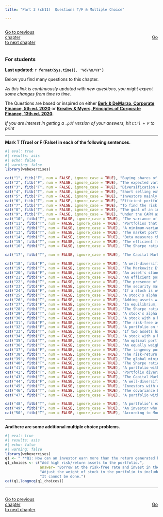 ```yaml
---
title: "Part 3 (ch11)  Questions T/F & Multiple Choice"

---
```


::: {style="display: flex; justify-content: space-between; width: 100%;"}
[Go to previous chapter](p2tf.qmd){.btn .btn-primary role="button" data-toggle="tool" style="margin-right: 430px;"}
[Go to next chapter](p4tf.qmd){.btn .btn-primary role="button" data-toggle="tool"}
:::


::: {.callout-warning}
### For students

**Last updated: `r format(Sys.time(), '%d/%m/%Y')`  **

Below you find many questions to this chapter. 

*As this link is continuously updated with new questions, you might expect some changes from time to time.*

The Questions are based or inspired on either [**Berk & DeMarzo, Corporate Finance, 5th ed. 2020**](https://www.amazon.com.br/Corporate-Finance-Global-Jonathan-Berk/dp/1292304154) or 
[**Brealey & Myers, Principles of Corporate Finance, 13th ed. 2020**](https://www.amazon.com.br/Principles-Corporate-Finance-Richard-Brealey/dp/1260565556/ref=sr_1_3?refinements=p_27%3ABrealey+Myers&s=books&sr=1-3).

*If you are interest in getting a `.pdf` version of your answers, hit `Ctrl + P` to print*

:::

___


**Mark T (True) or F (False) in each of the following sentences.**



::: {.webex-check .webex-box}

```r
#| eval: true
#| results: asis
#| echo: false
#| warning: false
library(webexercises)

cat("1", fitb("F", num = FALSE, ignore_case = TRUE), "Buying shares of security *i* improves the Sharpe ratio of a portfolio if its expected return does not exceed the required return.", "\n\n")
cat("2", fitb("F", num = FALSE, ignore_case = TRUE), "The expected variance of a portfolio is the weighted average of the expected variances of the investments within it, using the portfolio weights.", "\n\n")
cat("3", fitb("T", num = FALSE, ignore_case = TRUE), "Diversification eliminates independent risks. The volatility of a large portfolio results from the common risk between the stocks in the portfolio." , "\n\n")
cat("4", fitb("T", num = FALSE, ignore_case = TRUE), "Short selling extends the set of possible portfolios.", "\n\n")
cat("5", fitb("F", num = FALSE, ignore_case = TRUE), "Investors mainly worry about those risks that can be eliminated through diversification.", "\n\n")
cat("6", fitb("T", num = FALSE, ignore_case = TRUE), "Efficient portfolios offer investors the highest possible expected return for a given level of risk.", "\n\n")
cat("7", fitb("T", num = FALSE, ignore_case = TRUE), "To find the risk of a portfolio, we need to know the degree to which stock returns move together. Covariance and correlation measure the co-movement of returns.", "\n\n")
cat("8", fitb("T", num = FALSE, ignore_case = TRUE), "The goal of an investor who is seeking to earn the highest possible expected return for any level  of volatility is to find the portfolio that generates the steepest possible line when combined with the risk-free investment.", "\n\n")
cat("9", fitb("T", num = FALSE, ignore_case = TRUE), "Under the CAPM assumptions, the capital market line (CML), which is the set of portfolios obtained by combining the risk-free security and the market portfolio, is the set of portfolios with the highest possible expected return for any level of volatility.", "\n\n")
cat("10", fitb("T", num = FALSE, ignore_case = TRUE), "The variance of a portfolio depends on the covariance of the stocks within it.",  "\n\n")
cat("11", fitb("T", num = FALSE, ignore_case = TRUE), "Portfolios that offer the highest expected return for a given variance (or standard deviation) are known as efficient portfolios.",   "\n\n")
cat("12", fitb("T", num = FALSE, ignore_case = TRUE), "A minimum-variance portfolio is the portfolio with the lowest possible risk for a given set of assets.", "\n\n")
cat("13", fitb("T", num = FALSE, ignore_case = TRUE), "The market portfolio is a tangency portfolio according to the CAPM.", "\n\n")
cat("14", fitb("T", num = FALSE, ignore_case = TRUE), "Beta measures the sensitivity of a stock's returns to the overall market movements.", "\n\n")
cat("15", fitb("T", num = FALSE, ignore_case = TRUE), "The efficient frontier represents the set of portfolios that offer the highest expected return for a given level of risk.", "\n\n")
cat("16", fitb("T", num = FALSE, ignore_case = TRUE), "The Sharpe ratio is a measure of risk-adjusted return, calculated by dividing the excess return of an investment by its standard deviation.", "\n\n")

cat("17", fitb("T", num = FALSE, ignore_case = TRUE), "The Capital Market Line (CML) represents the risk-return tradeoff for efficient portfolios that combine the risk-free asset with the market portfolio.", "\n\n")

cat("18", fitb("F", num = FALSE, ignore_case = TRUE), "A well-diversified portfolio always consists of assets with low or negative correlations to each other to reduce overall portfolio risk.", "\n\n")
cat("19", fitb("T", num = FALSE, ignore_case = TRUE), "The Markowitz Efficient Set refers to the collection of portfolios that offer the maximum expected return for any given level of portfolio risk, based on Harry Markowitz's Modern Portfolio Theory.", "\n\n")
cat("20", fitb("F", num = FALSE, ignore_case = TRUE), "An asset's standard deviation represents its systematic risk in the context of the Capital Asset Pricing Model (CAPM).", "\n\n")
cat("21", fitb("F", num = FALSE, ignore_case = TRUE), "An efficient portfolio has no risk at all.", "\n\n") 
cat("22", fitb("T", num = FALSE, ignore_case = TRUE), "The presence of a risk-free asset enables the investor to borrow or lend at the risk-free rate and form portfolios having greater Sharpe ratios.", "\n\n")
cat("23", fitb("F", num = FALSE, ignore_case = TRUE), "The security market line (SML) is the graph of expected rate of return on investment vs. the variance of returns.", "\n\n")
cat("24", fitb("F", num = FALSE, ignore_case = TRUE), "If a stock is overpriced, it would plot above the security market line.", "\n\n")
cat("25", fitb("T", num = FALSE, ignore_case = TRUE), "A stock's alpha is the difference between the expected return and the required return according to the CAPM.", "\n\n")
cat("26", fitb("T", num = FALSE, ignore_case = TRUE), "Adding assets with low or negative correlations to a portfolio generally reduces overall risk.", "\n\n")
cat("27", fitb("F", num = FALSE, ignore_case = TRUE), "In equilibrium, it is possible to earn a return that is above the efficient frontier without the existence of a risk-free asset or some other asset that is uncorrelated with your portfolio assets.", "\n\n")
cat("28", fitb("T", num = FALSE, ignore_case = TRUE), "The Sharpe ratio measures the excess return per unit of risk.", "\n\n")
cat("29", fitb("T", num = FALSE, ignore_case = TRUE), "A stock's alpha reflects its performance relative to a benchmark index after adjusting for market risk.", "\n\n")
cat("30", fitb("T", num = FALSE, ignore_case = TRUE), "A stock with a beta of 0 is expected to have no correlation with market movements.", "\n\n")
cat("31", fitb("F", num = FALSE, ignore_case = TRUE), "The risk-free asset has a beta of 1.", "\n\n")
cat("32", fitb("F", num = FALSE, ignore_case = TRUE), "A portfolio on the efficient frontier can always be improved by adding more assets.", "\n\n")
cat("33", fitb("T", num = FALSE, ignore_case = TRUE), "If two assets have perfect positive correlation, combining them in a portfolio does not reduce risk.", "\n\n")
cat("34", fitb("F", num = FALSE, ignore_case = TRUE), "A stock with a beta greater than 1 is considered less risky than the market.", "\n\n")
cat("35", fitb("T", num = FALSE, ignore_case = TRUE), "An optimal portfolio is one that maximizes an investor’s utility given their risk tolerance.", "\n\n")
cat("36", fitb("T", num = FALSE, ignore_case = TRUE), "An equally weighted portfolio assigns the same weight to all assets, regardless of their risk or expected return.", "\n\n")
cat("37", fitb("F", num = FALSE, ignore_case = TRUE), "The tangency portfolio on the efficient frontier consists of only risk-free assets.", "\n\n")
cat("38", fitb("T", num = FALSE, ignore_case = TRUE), "The risk-return tradeoff implies that investors must take on additional risk to achieve higher expected returns.", "\n\n")
cat("39", fitb("T", num = FALSE, ignore_case = TRUE), "The global minimum variance portfolio has the lowest possible volatility among all feasible portfolios.", "\n\n")
cat("40", fitb("T", num = FALSE, ignore_case = TRUE), "The Sharpe ratio helps investors compare the risk-adjusted performance of different portfolios.", "\n\n")
cat("41", fitb("F", num = FALSE, ignore_case = TRUE), "A portfolio with high volatility is always considered inefficient.", "\n\n")
cat("42", fitb("T", num = FALSE, ignore_case = TRUE), "Portfolio diversification benefits decrease as the correlations between assets increase.", "\n\n")
cat("43", fitb("T", num = FALSE, ignore_case = TRUE), "The Capital Market Line (CML) shows the risk-return tradeoff for efficient portfolios that combine the market portfolio and the risk-free asset.", "\n\n")
cat("44", fitb("F", num = FALSE, ignore_case = TRUE), "A well-diversified portfolio eliminates both systematic and unsystematic risk.", "\n\n")
cat("45", fitb("T", num = FALSE, ignore_case = TRUE), "Investors with different risk preferences will choose different points along the Capital Market Line.", "\n\n")
cat("46", fitb("T", num = FALSE, ignore_case = TRUE), "The covariance between two stocks determines their contribution to overall portfolio risk.", "\n\n")
cat("47", fitb("T", num = FALSE, ignore_case = TRUE), "A portfolio with a beta of 1 has the same systematic risk as the market portfolio.", "\n\n")

cat("48", fitb("T", num = FALSE, ignore_case = TRUE), "A portfolio’s expected return is the weighted average of the expected returns of the individual assets in the portfolio.", "\n\n")
cat("49", fitb("F", num = FALSE, ignore_case = TRUE), "An investor who only holds a single stock is still well-diversified as long as that stock has a high expected return.", "\n\n")
cat("50", fitb("T", num = FALSE, ignore_case = TRUE), "According to Modern Portfolio Theory, an investor should hold a combination of the risk-free asset and the market portfolio to achieve an optimal risk-return tradeoff.", "\n\n")

```

:::





___

**And here are some additional multiple choice problems.**


::: {.webex-check .webex-box}

```r
#| eval: true
#| results: asis
#| echo: false
#| warning: false
library(webexercises)
q1 <- " **Q1: How can an investor earn more than the return generated by the tangency portfolio and still stay on the security market line?**"
q1_choices <- c("Add high risk/return assets to the portfolio.",
                answer= "Borrow at the risk-free rate and invest in the tangency portfolio.",
                "Adjust the weight of stock in the portfolio to include fewer high-return stocks.",
                "It cannot be done.")
cat(q1,longmcq(q1_choices))

```

:::






___

<script src="https://giscus.app/client.js"
        data-repo="henriquecastror/EF_permanent"
        data-repo-id="R_kgDOLMIejg"
        data-category="General"
        data-category-id="DIC_kwDOLMIejs4Cc1yS"
        data-mapping="number"
        data-term="5"
        data-reactions-enabled="1"
        data-emit-metadata="0"
        data-input-position="bottom"
        data-theme="light"
        data-lang="en"
        crossorigin="anonymous"
        async>
</script>

::: {style="display: flex; justify-content: space-between; width: 100%;"}
[Go to previous chapter](p2tf.qmd){.btn .btn-primary role="button" data-toggle="tool" style="margin-right: 430px;"}
[Go to next chapter](p4tf.qmd){.btn .btn-primary role="button" data-toggle="tool"}
:::